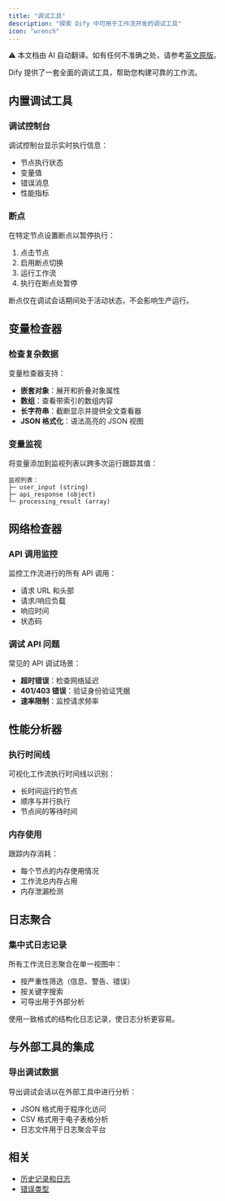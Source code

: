 ```yaml
---
title: "调试工具"
description: "探索 Dify 中可用于工作流开发的调试工具"
icon: "wrench"
---
```


<Note> ⚠️ 本文档由 AI 自动翻译。如有任何不准确之处，请参考[英文原版](../../../../en/documentation/pages/debug/debugging-tools.mdx)。</Note>

Dify 提供了一套全面的调试工具，帮助您构建可靠的工作流。

## 内置调试工具

### 调试控制台
调试控制台显示实时执行信息：
- 节点执行状态
- 变量值
- 错误消息
- 性能指标

### 断点
在特定节点设置断点以暂停执行：

1. 点击节点
2. 启用断点切换
3. 运行工作流
4. 执行在断点处暂停

<Info>
  断点仅在调试会话期间处于活动状态，不会影响生产运行。
</Info>

## 变量检查器

### 检查复杂数据
变量检查器支持：
- **嵌套对象**：展开和折叠对象属性
- **数组**：查看带索引的数组内容
- **长字符串**：截断显示并提供全文查看器
- **JSON 格式化**：语法高亮的 JSON 视图

### 变量监视
将变量添加到监视列表以跨多次运行跟踪其值：

```
监视列表：
├─ user_input (string)
├─ api_response (object)
└─ processing_result (array)
```

## 网络检查器

### API 调用监控
监控工作流进行的所有 API 调用：
- 请求 URL 和头部
- 请求/响应负载
- 响应时间
- 状态码

### 调试 API 问题
常见的 API 调试场景：
- **超时错误**：检查网络延迟
- **401/403 错误**：验证身份验证凭据
- **速率限制**：监控请求频率

## 性能分析器

### 执行时间线
可视化工作流执行时间线以识别：
- 长时间运行的节点
- 顺序与并行执行
- 节点间的等待时间

### 内存使用
跟踪内存消耗：
- 每个节点的内存使用情况
- 工作流总内存占用
- 内存泄漏检测

## 日志聚合

### 集中式日志记录
所有工作流日志聚合在单一视图中：
- 按严重性筛选（信息、警告、错误）
- 按关键字搜索
- 可导出用于外部分析

<Tip>
  使用一致格式的结构化日志记录，使日志分析更容易。
</Tip>

## 与外部工具的集成

### 导出调试数据
导出调试会话以在外部工具中进行分析：
- JSON 格式用于程序化访问
- CSV 格式用于电子表格分析
- 日志文件用于日志聚合平台

## 相关

- [历史记录和日志](/en/documentation/pages/debug/history-and-logs)
- [错误类型](/en/documentation/pages/debug/error-type)